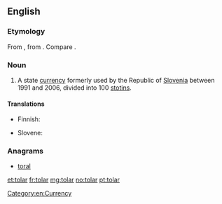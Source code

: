 ==English==

===Etymology===
From {{etyl|sl|en}} {{term|tolar|lang=sl}}, from {{etyl|de|en}} {{term|Thaler||valley|lang=de}}. Compare {{term|dollar|lang=en}}.

===Noun===
{{en-noun|s|tolarjev}}

# A state [[currency]] formerly used by the Republic of [[Slovenia]] between 1991 and 2006, divided into 100 [[stotin]]s.

====Translations====
{{trans-top|currency of the Republic of Slovenia}}
* Finnish: {{t|fi|tolar}}
{{trans-mid}}
* Slovene: {{t|sl|tolar}}
{{trans-bottom}}

===Anagrams===
* [[toral#English|toral]]

[[Category:en:Currency]]

[[et:tolar]]
[[fr:tolar]]
[[mg:tolar]]
[[no:tolar]]
[[pt:tolar]]